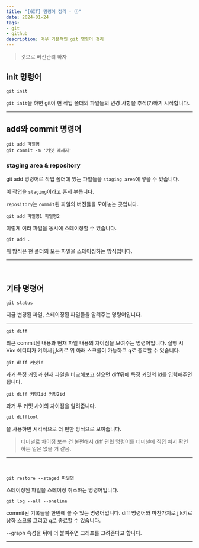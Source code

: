 ```yaml
---
title: "[GIT] 명령어 정리 - ①"
date: 2024-01-24
tags: 
- git
- github
description: 매우 기본적인 git 명령어 정리
---
```

> 깃으로 버전관리 하자
## init 명령어
```
git init
```
`git init`을 하면 git이 현 작업 폴더의 파일들의 변경 사항을 추적(?)하기 시작합니다. 
<br />
***
## add와 commit 명령어
```
git add 파일명
git commit -m '커밋 메세지'
```
### staging area & repository
git add 명령어로 작업 폴더에 있는 파일들을 `staging area`에 넣을 수 있습니다.

이 작업을 `staging`이라고 흔히 부릅니다.

`repository`는 `commit`된 파일의 버전들을 모아놓는 곳입니다.
<br />
```
git add 파일명1 파일명2
```
이렇게 여러 파일을 동시에 스테이징할 수 있습니다.
<br />
```
git add .
```
위 방식은 현 폴더의 모든 파일을 스테이징하는 방식입니다.
***
<br />

## 기타 명령어

```
git status
```
지금 변경된 파일, 스테이징된 파일들을 알려주는 명령어입니다.
<br />
***
```
git diff
```
최근 commit된 내용과 현재 파일 내용의 차이점을 보여주는 명령어입니다. 실행 시 
Vim 에디터가 켜져서 j,k키로 위 아래 스크롤이 가능하고 q로 종료할 수 있습니다.
<br />
```
git diff 커밋id
```
과거 특정 커밋과 현재 파일을 비교해보고 싶으면 diff뒤에 특정 커밋의 id를 입력해주면 됩니다.
<br />

```
git diff 커밋1id 커밋2id
```
과거 두 커밋 사이의 차이점을 알려줍니다.
<br />

```
git difftool
```
을 사용하면 시각적으로 더 편한 방식으로 보여줍니다.
> 터미널로 차이점 보는 건 불편해서 diff 관련 명령어를 터미널에 직접 쳐서 확인하는 일은 없을 거 같음.
***
<br />

```
git restore --staged 파일명
```
스테이징된 파일을 스테이징 취소하는 명령어입니다.
<br />

```
git log --all --oneline
```
commit된 기록들을 한번에 볼 수 있는 명령어입니다.
diff 명령어와 마찬가지로 j,k키로 상하 스크롤 그리고 q로 종료할 수 있습니다.

--graph 속성을 뒤에 더 붙여주면 그래프를 그려준다고 합니다.

***